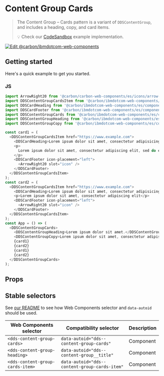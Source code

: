 
# Content Group Cards

> The Content Group – Cards pattern is a variant of `DDSContentGroup`, and
> includes a heading, copy, and card items.
>
> 💡 Check our
> [CodeSandbox](https://githubbox.com/carbon-design-system/carbon-for-ibm-dotcom/tree/main/packages/web-components/examples/codesandbox/components-react/content-group-cards)
> example implementation.

[![Edit @carbon/ibmdotcom-web-components](https://codesandbox.io/static/img/play-codesandbox.svg)](https://githubbox.com/carbon-design-system/carbon-for-ibm-dotcom/tree/main/packages/web-components/examples/codesandbox/components-react/content-group-cards)

## Getting started

Here's a quick example to get you started.

### JS

```js
import ArrowRight20 from '@carbon/carbon-web-components/es/icons/arrow--right/20';
import DDSContentGroupCardsItem from '@carbon/ibmdotcom-web-components/es/components-react/content-group-cards/content-group-cards-item';
import DDSCardHeading from '@carbon/ibmdotcom-web-components/es/components-react/card/card-heading';
import DDSCardFooter from '@carbon/ibmdotcom-web-components/es/components-react/card/card-footer';
import DDSContentGroupCards from '@carbon/ibmdotcom-web-components/es/components-react/content-group-cards/content-group-cards';
import DDSContentGroupHeading from '@carbon/ibmdotcom-web-components/es/components-react/content-group/content-group-heading';
import DDSContentGroupCopy from '@carbon/ibmdotcom-web-components/es/components-react/content-group/content-group-copy';

const card1 = (
  <DDSContentGroupCardsItem href="https://www.example.com">
    <DDSCardHeading>Lorem ipsum dolor sit amet, consectetur adipisicing elit, sed do eiusmod tempor incididunt</DDSCardHeading>
    <p>
      Lorem ipsum dolor sit amet, consectetur adipiscing elit, sed do eiusmod tempor incididunt ut labore et dolore magna aliqua.
    </p>
    <DDSCardFooter icon-placement="left">
      <ArrowRight20 slot="icon" />
    </DDSCardFooter>
  </DDSContentGroupCardsItem>
);
const card2 = (
  <DDSContentGroupCardsItem href="https://www.example.com">
    <DDSCardHeading>Lorem ipsum dolor sit amet, consectetur adipisicing elit, sed do eiusmod tempor incididunt</DDSCardHeading>
    <p>Lorem ipsum dolor sit amet, consectetur adipiscing elit</p>
    <DDSCardFooter icon-placement="left">
      <ArrowRight20 slot="icon" />
    </DDSCardFooter>
  </DDSContentGroupCardsItem>
);
const App = () => (
  <DDSContentGroupCards>
    <DDSContentGroupHeading>Lorem ipsum dolor sit amet.</DDSContentGroupHeading>
    <DDSContentGroupCopy>Lorem ipsum dolor sit amet, consectetur adipiscing elit.</DDSContentGroupCopy>
    {card1}
    {card2}
    {card1}
    {card2}
  </DDSContentGroupCards>
);
```

## Props

<Props of={PropTypesRef} />

## Stable selectors

See [our README](https://github.com/carbon-design-system/carbon-for-ibm-dotcom/tree/main/packages/web-components#stable-selectors-for-analytics-and-integratione2e-testing-in-web-components) to see how Web Components selector and `data-autoid` should be used.

| Web Components selector          | Compatibility selector                        | Description |
| -------------------------------- | --------------------------------------------- | ----------- |
| `<dds-content-group-cards>`      | `data-autoid="dds--content-group-cards"`      | Component   |
| `<dds-content-group-heading>`    | `data-autoid="dds--content-group__title"`     | Component   |
| `<dds-content-group-cards-item>` | `data-autoid="dds--content-group-cards-item"` | Component   |

<Description markdown={contributing} />
